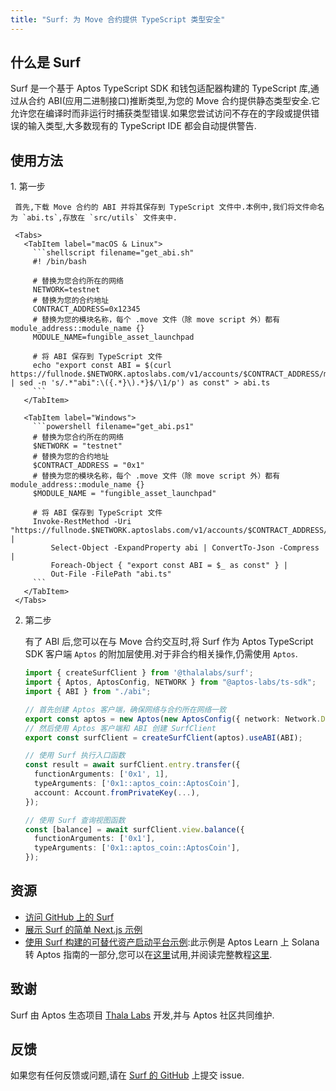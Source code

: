 ```yaml
---
title: "Surf: 为 Move 合约提供 TypeScript 类型安全"
---
```



## 什么是 Surf

Surf 是一个基于 Aptos TypeScript SDK 和钱包适配器构建的 TypeScript 库,通过从合约 ABI(应用二进制接口)推断类型,为您的 Move 合约提供静态类型安全.它允许您在编译时而非运行时捕获类型错误.如果您尝试访问不存在的字段或提供错误的输入类型,大多数现有的 TypeScript IDE 都会自动提供警告.

## 使用方法

<Steps>
  1. 第一步

     首先,下载 Move 合约的 ABI 并将其保存到 TypeScript 文件中.本例中,我们将文件命名为 `abi.ts`,存放在 `src/utils` 文件夹中.

     <Tabs>
       <TabItem label="macOS & Linux">
         ```shellscript filename="get_abi.sh"
         #! /bin/bash

         # 替换为您合约所在的网络
         NETWORK=testnet
         # 替换为您的合约地址
         CONTRACT_ADDRESS=0x12345
         # 替换为您的模块名称，每个 .move 文件（除 move script 外）都有 module_address::module_name {}
         MODULE_NAME=fungible_asset_launchpad

         # 将 ABI 保存到 TypeScript 文件
         echo "export const ABI = $(curl https://fullnode.$NETWORK.aptoslabs.com/v1/accounts/$CONTRACT_ADDRESS/module/$MODULE_NAME | sed -n 's/.*"abi":\({.*}\).*}$/\1/p') as const" > abi.ts
         ```
       </TabItem>

       <TabItem label="Windows">
         ```powershell filename="get_abi.ps1"
         # 替换为您合约所在的网络
         $NETWORK = "testnet"
         # 替换为您的合约地址
         $CONTRACT_ADDRESS = "0x1"
         # 替换为您的模块名称，每个 .move 文件（除 move script 外）都有 module_address::module_name {}
         $MODULE_NAME = "fungible_asset_launchpad"

         # 将 ABI 保存到 TypeScript 文件
         Invoke-RestMethod -Uri "https://fullnode.$NETWORK.aptoslabs.com/v1/accounts/$CONTRACT_ADDRESS/module/$MODULE_NAME" |
             Select-Object -ExpandProperty abi | ConvertTo-Json -Compress |
             Foreach-Object { "export const ABI = $_ as const" } |
             Out-File -FilePath "abi.ts"
         ```
       </TabItem>
     </Tabs>

  2. 第二步

     有了 ABI 后,您可以在与 Move 合约交互时,将 Surf 作为 Aptos TypeScript SDK 客户端 `Aptos` 的附加层使用.对于非合约相关操作,仍需使用 `Aptos`.

     ```typescript filename="src/utils/aptos.ts"
     import { createSurfClient } from '@thalalabs/surf';
     import { Aptos, AptosConfig, NETWORK } from "@aptos-labs/ts-sdk";
     import { ABI } from "./abi";

     // 首先创建 Aptos 客户端，确保网络与合约所在网络一致
     export const aptos = new Aptos(new AptosConfig({ network: Network.DEVNET }));
     // 然后使用 Aptos 客户端和 ABI 创建 SurfClient
     export const surfClient = createSurfClient(aptos).useABI(ABI);

     // 使用 Surf 执行入口函数
     const result = await surfClient.entry.transfer({
       functionArguments: ['0x1', 1],
       typeArguments: ['0x1::aptos_coin::AptosCoin'],
       account: Account.fromPrivateKey(...),
     });

     // 使用 Surf 查询视图函数
     const [balance] = await surfClient.view.balance({
       functionArguments: ['0x1'],
       typeArguments: ['0x1::aptos_coin::AptosCoin'],
     });
     ```
</Steps>

## 资源

- [访问 GitHub 上的 Surf](https://github.com/ThalaLabs/surf)
- [展示 Surf 的简单 Next.js 示例](https://github.com/ThalaLabs/surf/tree/main/example)
- [使用 Surf 构建的可替代资产启动平台示例](https://github.com/aptos-labs/move-by-examples/tree/main/fungible-asset-launchpad):此示例是 Aptos Learn 上 Solana 转 Aptos 指南的一部分,您可以在[这里](https://fungible-asset-launchpad.vercel.app/)试用,并阅读完整教程[这里](https://learn.aptoslabs.com/en/tutorials/aptogotchi-intermediate/fungible-assets?workshop=solana-to-aptos).

## 致谢

Surf 由 Aptos 生态项目 [Thala Labs](https://thala.fi/) 开发,并与 Aptos 社区共同维护.

## 反馈

如果您有任何反馈或问题,请在 [Surf 的 GitHub](https://github.com/ThalaLabs/surf/issues) 上提交 issue.
